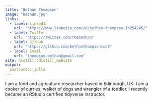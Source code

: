 ---
title: "Bethan Thompson"
image: "bethan.jpg"
links:
  - label: LinkedIn
    url: "https://www.linkedin.com/in/bethan-thompson-1b254245/"
  - label: Twitter
    url: "https://twitter.com/thebethan"
  - label: GitHub
    url: "https://github.com/bethanthompsonscot"
  - label: Email
    url: "thompson.bethan@gmail.com"
site: distill::distill_website
output:
  postcards::jolla
---
 
I am a food and agriculture researcher based in Edinburgh, UK. I am a cooker of curries, walker of dogs and wrangler of a toddler. I recently became an RStudio certified tidyverse instructor.

